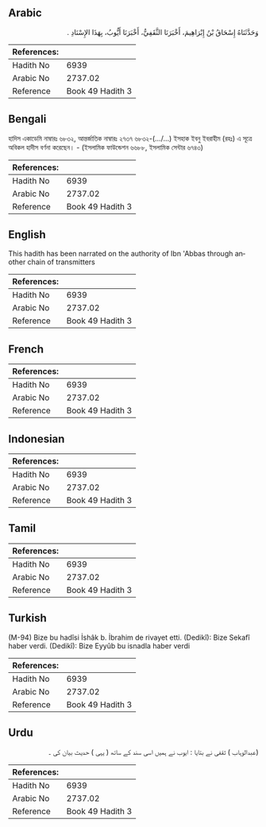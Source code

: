 ## Arabic


<div dir="rtl" lang="ar" style={{fontSize:'larger',backgroundColor:'#f8f9fa',padding:20}}>
وَحَدَّثَنَاهُ إِسْحَاقُ بْنُ إِبْرَاهِيمَ، أَخْبَرَنَا الثَّقَفِيُّ، أَخْبَرَنَا أَيُّوبُ، بِهَذَا الإِسْنَادِ ‏.‏
</div>
<div style={{backgroundColor:'#f8f9fa',padding:20, marginBottom: 10}}><table> <thead> <tr> <th>References:</th> <th></th> </tr> </thead> <tbody><tr><td>Hadith No</td><td>6939</td></tr><tr><td>Arabic No</td><td>2737.02</td></tr><tr><td>Reference</td><td>Book 49 Hadith 3</td></tr></tbody></table></div>

## Bengali


<div dir="ltr" lang="bn" style={{fontSize:'larger',backgroundColor:'#f8f9fa',padding:20}}>
হাদিস একাডেমি নাম্বারঃ ৬৮৩২, আন্তর্জাতিক নাম্বারঃ ২৭৩৭ ৬৮৩২-(…/...) ইসহাক ইবনু ইবরাহীম (রহঃ) এ সূত্রে অবিকল হাদীস বর্ণনা করেছেন। - (ইসলামিক ফাউন্ডেশন ৬৬৮৮, ইসলামিক সেন্টার ৬৭৪৩)
</div>
<div style={{backgroundColor:'#f8f9fa',padding:20, marginBottom: 10}}><table> <thead> <tr> <th>References:</th> <th></th> </tr> </thead> <tbody><tr><td>Hadith No</td><td>6939</td></tr><tr><td>Arabic No</td><td>2737.02</td></tr><tr><td>Reference</td><td>Book 49 Hadith 3</td></tr></tbody></table></div>

## English


<div dir="ltr" lang="en" style={{fontSize:'larger',backgroundColor:'#f8f9fa',padding:20}}>
This hadith has been narrated on the authority of Ibn 'Abbas through another chain of transmitters
</div>
<div style={{backgroundColor:'#f8f9fa',padding:20, marginBottom: 10}}><table> <thead> <tr> <th>References:</th> <th></th> </tr> </thead> <tbody><tr><td>Hadith No</td><td>6939</td></tr><tr><td>Arabic No</td><td>2737.02</td></tr><tr><td>Reference</td><td>Book 49 Hadith 3</td></tr></tbody></table></div>

## French


<div dir="ltr" lang="fr" style={{fontSize:'larger',backgroundColor:'#f8f9fa',padding:20}}>

</div>
<div style={{backgroundColor:'#f8f9fa',padding:20, marginBottom: 10}}><table> <thead> <tr> <th>References:</th> <th></th> </tr> </thead> <tbody><tr><td>Hadith No</td><td>6939</td></tr><tr><td>Arabic No</td><td>2737.02</td></tr><tr><td>Reference</td><td>Book 49 Hadith 3</td></tr></tbody></table></div>

## Indonesian


<div dir="ltr" lang="id" style={{fontSize:'larger',backgroundColor:'#f8f9fa',padding:20}}>

</div>
<div style={{backgroundColor:'#f8f9fa',padding:20, marginBottom: 10}}><table> <thead> <tr> <th>References:</th> <th></th> </tr> </thead> <tbody><tr><td>Hadith No</td><td>6939</td></tr><tr><td>Arabic No</td><td>2737.02</td></tr><tr><td>Reference</td><td>Book 49 Hadith 3</td></tr></tbody></table></div>

## Tamil


<div dir="ltr" lang="ta" style={{fontSize:'larger',backgroundColor:'#f8f9fa',padding:20}}>

</div>
<div style={{backgroundColor:'#f8f9fa',padding:20, marginBottom: 10}}><table> <thead> <tr> <th>References:</th> <th></th> </tr> </thead> <tbody><tr><td>Hadith No</td><td>6939</td></tr><tr><td>Arabic No</td><td>2737.02</td></tr><tr><td>Reference</td><td>Book 49 Hadith 3</td></tr></tbody></table></div>

## Turkish


<div dir="ltr" lang="tr" style={{fontSize:'larger',backgroundColor:'#f8f9fa',padding:20}}>
(M-94) Bize bu hadîsi İshâk b. İbrahim de rivayet etti. (Dedikî): Bize Sekafî haber verdi. (Dedikî): Bize Eyyûb bu isnadla haber verdi
</div>
<div style={{backgroundColor:'#f8f9fa',padding:20, marginBottom: 10}}><table> <thead> <tr> <th>References:</th> <th></th> </tr> </thead> <tbody><tr><td>Hadith No</td><td>6939</td></tr><tr><td>Arabic No</td><td>2737.02</td></tr><tr><td>Reference</td><td>Book 49 Hadith 3</td></tr></tbody></table></div>

## Urdu


<div dir="rtl" lang="ur" style={{fontSize:'larger',backgroundColor:'#f8f9fa',padding:20}}>
(عبدالوہاب ) ثقفی نے بتایا : ایوب نے ہمیں اسی سند کے ساتھ ( یہی ) حدیث بیان کی ۔
</div>
<div style={{backgroundColor:'#f8f9fa',padding:20, marginBottom: 10}}><table> <thead> <tr> <th>References:</th> <th></th> </tr> </thead> <tbody><tr><td>Hadith No</td><td>6939</td></tr><tr><td>Arabic No</td><td>2737.02</td></tr><tr><td>Reference</td><td>Book 49 Hadith 3</td></tr></tbody></table></div>